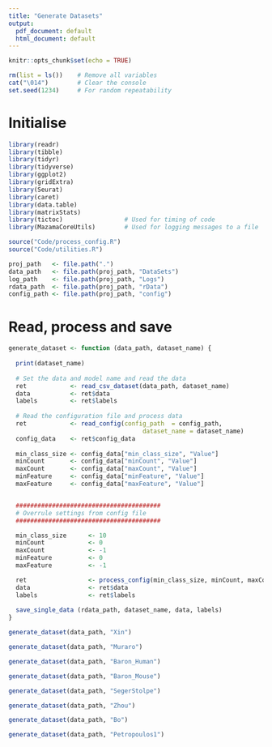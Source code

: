 ```yaml
---
title: "Generate Datasets"
output:
  pdf_document: default
  html_document: default
---
```


```r
knitr::opts_chunk$set(echo = TRUE)
```


```r

rm(list = ls())    # Remove all variables
cat("\014")        # Clear the console
set.seed(1234)     # For random repeatability

```


# Initialise

```r

library(readr)
library(tibble)
library(tidyr)
library(tidyverse)
library(ggplot2)
library(gridExtra)
library(Seurat)
library(caret)
library(data.table)
library(matrixStats)
library(tictoc)                 # Used for timing of code
library(MazamaCoreUtils)        # Used for logging messages to a file

source("Code/process_config.R")
source("Code/utilities.R")

proj_path   <- file.path(".")
data_path   <- file.path(proj_path, "DataSets")
log_path    <- file.path(proj_path, "Logs")
rdata_path  <- file.path(proj_path, "rData")
config_path <- file.path(proj_path, "config")

```



# Read, process and save


```r

generate_dataset <- function (data_path, dataset_name) {
  
  print(dataset_name)
  
  # Set the data and model name and read the data
  ret            <- read_csv_dataset(data_path, dataset_name)
  data           <- ret$data
  labels         <- ret$labels
  
  # Read the configuration file and process data 
  ret            <- read_config(config_path  = config_path,
                                     dataset_name = dataset_name)
  config_data    <- ret$config_data
    
  min_class_size <- config_data["min_class_size", "Value"]
  minCount       <- config_data["minCount", "Value"] 
  maxCount       <- config_data["maxCount", "Value"]
  minFeature     <- config_data["minFeature", "Value"] 
  maxFeature     <- config_data["maxFeature", "Value"] 


  ########################################
  # Overrule settings from config file
  ########################################

  min_class_size      <- 10 
  minCount            <- 0 
  maxCount            <- -1
  minFeature          <- 0 
  maxFeature          <- -1   

  ret                 <- process_config(min_class_size, minCount, maxCount, minFeature, maxFeature, data, labels)
  data                <- ret$data
  labels              <- ret$labels
  
  save_single_data (rdata_path, dataset_name, data, labels) 
}

```


```r
generate_dataset(data_path, "Xin")
```


```r
generate_dataset(data_path, "Muraro")
```


```r
generate_dataset(data_path, "Baron_Human")
```


```r
generate_dataset(data_path, "Baron_Mouse")
```


```r
generate_dataset(data_path, "SegerStolpe")
```


```r
generate_dataset(data_path, "Zhou")
```


```r
generate_dataset(data_path, "Bo")
```


```r
generate_dataset(data_path, "Petropoulos1")
```


